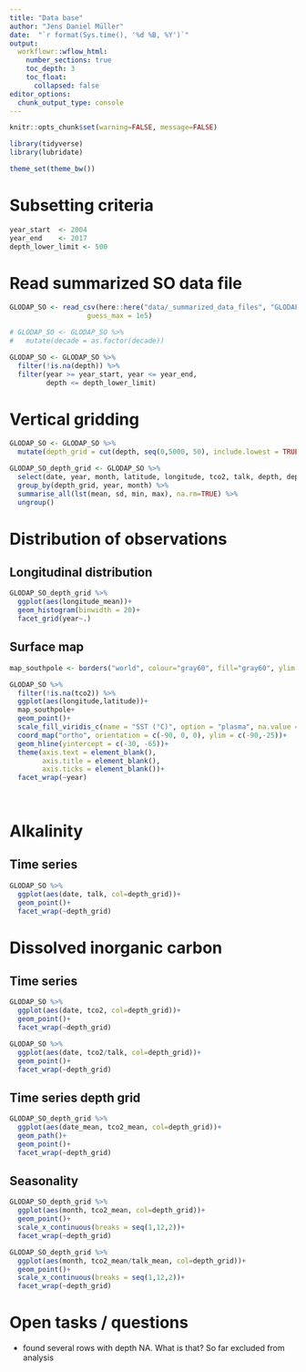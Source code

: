 ```yaml
---
title: "Data base"
author: "Jens Daniel Müller"
date:  "`r format(Sys.time(), '%d %B, %Y')`"
output: 
  workflowr::wflow_html:
    number_sections: true
    toc_depth: 3
    toc_float:
      collapsed: false
editor_options:
  chunk_output_type: console
---
```


```r
knitr::opts_chunk$set(warning=FALSE, message=FALSE)
```

```r
library(tidyverse)
library(lubridate)
```


```r
theme_set(theme_bw())
```

# Subsetting criteria

```r

year_start  <- 2004
year_end    <- 2017
depth_lower_limit <- 500

```


# Read summarized SO data file

```r

GLODAP_SO <- read_csv(here::here("data/_summarized_data_files", "GLODAPv2.2019_Merged_Master_File_JM_SO.csv"),
                   guess_max = 1e5)

# GLODAP_SO <- GLODAP_SO %>% 
#   mutate(decade = as.factor(decade))

GLODAP_SO <- GLODAP_SO %>% 
  filter(!is.na(depth)) %>% 
  filter(year >= year_start, year <= year_end,
         depth <= depth_lower_limit)

```

# Vertical gridding

```r

GLODAP_SO <- GLODAP_SO %>% 
  mutate(depth_grid = cut(depth, seq(0,5000, 50), include.lowest = TRUE))

GLODAP_SO_depth_grid <- GLODAP_SO %>% 
  select(date, year, month, latitude, longitude, tco2, talk, depth, depth_grid) %>% 
  group_by(depth_grid, year, month) %>% 
  summarise_all(lst(mean, sd, min, max), na.rm=TRUE) %>% 
  ungroup()

```

# Distribution of observations

## Longitudinal distribution

```r

GLODAP_SO_depth_grid %>% 
  ggplot(aes(longitude_mean))+
  geom_histogram(binwidth = 20)+
  facet_grid(year~.)

```

## Surface map

```r

map_southpole <- borders("world", colour="gray60", fill="gray60", ylim = c(-90,-25)) # create a layer of borders

GLODAP_SO %>% 
  filter(!is.na(tco2)) %>% 
  ggplot(aes(longitude,latitude))+
  map_southpole+
  geom_point()+
  scale_fill_viridis_c(name = "SST (°C)", option = "plasma", na.value = "black")+
  coord_map("ortho", orientation = c(-90, 0, 0), ylim = c(-90,-25))+
  geom_hline(yintercept = c(-30, -65))+
  theme(axis.text = element_blank(),
        axis.title = element_blank(),
        axis.ticks = element_blank())+
  facet_wrap(~year)
  
  

```


# Alkalinity

## Time series

```r

GLODAP_SO %>% 
  ggplot(aes(date, talk, col=depth_grid))+
  geom_point()+
  facet_wrap(~depth_grid)

```

# Dissolved inorganic carbon

## Time series

```r

GLODAP_SO %>% 
  ggplot(aes(date, tco2, col=depth_grid))+
  geom_point()+
  facet_wrap(~depth_grid)

```

```r

GLODAP_SO %>% 
  ggplot(aes(date, tco2/talk, col=depth_grid))+
  geom_point()+
  facet_wrap(~depth_grid)

```

## Time series depth grid

```r

GLODAP_SO_depth_grid %>% 
  ggplot(aes(date_mean, tco2_mean, col=depth_grid))+
  geom_path()+
  geom_point()+
  facet_wrap(~depth_grid)

```

## Seasonality

```r

GLODAP_SO_depth_grid %>% 
  ggplot(aes(month, tco2_mean, col=depth_grid))+
  geom_point()+
  scale_x_continuous(breaks = seq(1,12,2))+
  facet_wrap(~depth_grid)

```

```r

GLODAP_SO_depth_grid %>% 
  ggplot(aes(month, tco2_mean/talk_mean, col=depth_grid))+
  geom_point()+
  scale_x_continuous(breaks = seq(1,12,2))+
  facet_wrap(~depth_grid)

```


# Open tasks / questions

- found several rows with depth NA. What is that? So far excluded from analysis

